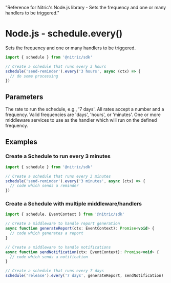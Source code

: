   "Reference for Nitric's Node.js library - Sets the frequency and one or many handlers to be triggered."

# Node.js - schedule.every()

Sets the frequency and one or many handlers to be triggered.

```javascript
import { schedule } from '@nitric/sdk'

// Create a schedule that runs every 3 hours
schedule('send-reminder').every('3 hours', async (ctx) => {
  // do some processing
})
```

## Parameters

<Properties>
  <Property name="rate" required type="string">
    The rate to run the schedule, e.g., '7 days'. All rates accept a number and
    a frequency. Valid frequencies are 'days', 'hours', or 'minutes'.
  </Property>
  <Property
    name="middleware"
    required
    type="EventMiddleware or EventMiddleware[]"
  >
    One or more middleware services to use as the handler which will run on the
    defined frequency.
  </Property>
</Properties>

## Examples

### Create a Schedule to run every 3 minutes

```javascript
import { schedule } from '@nitric/sdk'

// Create a schedule that runs every 3 minutes
schedule('send-reminder').every('3 minutes', async (ctx) => {
  // code which sends a reminder
})
```

### Create a Schedule with multiple middleware/handlers

```javascript
import { schedule, EventContext } from '@nitric/sdk'

// Create a middleware to handle report generation
async function generateReport(ctx: EventContext): Promise<void> {
  // code which generates a report
}

// Create a middleware to handle notifications
async function sendNotification(ctx: EventContext): Promise<void> {
  // code which sends a notification
}

// Create a schedule that runs every 7 days
schedule('release').every('7 days', generateReport, sendNotification)
```
